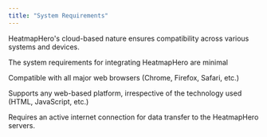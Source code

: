 ```yaml
---
title: "System Requirements"
---
```

HeatmapHero's cloud-based nature ensures compatibility across various systems and devices. 

The system requirements for integrating HeatmapHero are minimal

Compatible with all major web browsers
(Chrome, Firefox, Safari, etc.)

Supports any web-based platform, irrespective of the technology used (HTML, JavaScript, etc.)

Requires an active internet connection for data transfer to the HeatmapHero servers.
